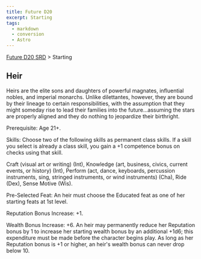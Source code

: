 ```yaml
---
title: Future D20
excerpt: Starting
tags:
  - markdown
  - conversion
  - Astro
---
```






[Future D20 SRD]( / ) > Starting




## Heir


Heirs are the elite sons and daughters of powerful magnates, influential nobles, and imperial monarchs. Unlike dilettantes, however, they are bound by their lineage to certain responsibilities, with the assumption that they might someday rise to lead their families into the future...assuming the stars are properly aligned and they do nothing to jeopardize their birthright.


Prerequisite: Age 21+.


Skills: Choose two of the following skills as permanent class skills. If a skill you select is already a class skill, you gain a +1 competence bonus on checks using that skill.


Craft (visual art or writing) (Int), Knowledge (art, business, civics, current events, or history) (Int), Perform (act, dance, keyboards, percussion instruments, sing, stringed instruments, or wind instruments) (Cha), Ride (Dex), Sense Motive (Wis).


Pre-Selected Feat: An heir must choose the Educated feat as one of her starting feats at 1st level.


Reputation Bonus Increase: +1.


Wealth Bonus Increase: +6. An heir may permanently reduce her Reputation bonus by 1 to increase her starting wealth bonus by an additional +1d6; this expenditure must be made before the character begins play. As long as her Reputation bonus is +1 or higher, an heir's wealth bonus can never drop below 10.



